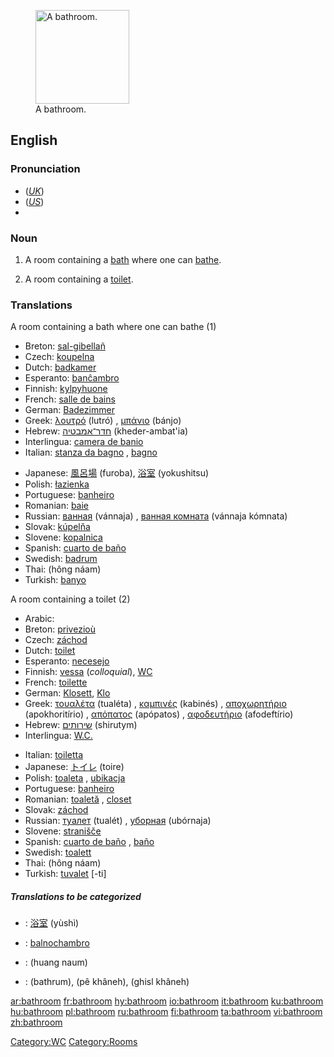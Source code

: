 [[Image:Bathroom in the Beamish Museum 01.JPG|thumb|150px|right|A bathroom.]]
==English==

===Pronunciation===
*(''[[Received Pronunciation|UK]]'') {{IPA|/ˈbɑːθɹuːm/}}
*(''[[General American|US]]'') {{IPA|/ˈbæθɹuːm/}}
*{{audio|en-us-bathroom.ogg|Audio (US)}}

===Noun===
{{en-noun}}

# A room containing a [[bath]] where one can [[bathe]].
# {{italbrac|chiefly North American}} A room containing a [[toilet]].

===Translations===
;A room containing a bath where one can bathe (1)
{{top}}
*Breton: [[sal-gibellañ]] {{f}}
*Czech: [[koupelna]] {{f}}
*Dutch: [[badkamer]] {{f}}
*Esperanto: [[banĉambro]]
*Finnish: [[kylpyhuone]]
*French: [[salle de bains]] {{f}}
*German: [[Badezimmer]]
*Greek: [[λουτρό]] (lutró) {{n}}, [[μπάνιο]] (bánjo) {{n}}
*Hebrew: [[חדר־אמבטיה]] (kheder-ambat'ia) {{m}}
*Interlingua: [[camera de banio]]
*Italian: [[stanza da bagno]] {{f}}, [[bagno]] {{m}}
{{mid}}
*Japanese: [[風呂場]] (furoba), [[浴室]] (yokushitsu)
*Polish: [[łazienka]] {{f}}
*Portuguese: [[banheiro]] {{m}}
*Romanian: [[baie]] {{f}}
*Russian: [[ванная]] (vánnaja) {{f}}, [[ванная комната]] (vánnaja kómnata) {{f}}
*Slovak: [[kúpelňa]] {{f}}
*Slovene: [[kopalnica]] {{f}}
*Spanish: [[cuarto de baño]] {{m}}
*Swedish: [[badrum]] {{n}}
*Thai: {{THchar|[[ห้องน้ำ]]}} (hông náam)
*Turkish: [[banyo]]
{{bottom}}

;A room containing a toilet (2)
{{top}}
*Arabic: {{ARchar|[[مرحاض]]}} {{Unicode|(merħá:ɖ)}} {{m}}
*Breton: [[privezioù]] {{p}}
*Czech: [[záchod]] {{m}}
*Dutch: [[toilet]] {{n}}
*Esperanto: [[necesejo]]
*Finnish: [[vessa]] (''colloquial''), [[WC]]
*French: [[toilette]] {{f}}
*German: [[Klosett]], [[Klo]]
*Greek: [[τουαλέτα]] (tualéta) {{f}}, [[καμπινές]] (kabinés) {{m}}, [[αποχωρητήριο]] (apokhoritírio) {{n}}, [[απόπατος]] (apópatos) {{m}}, [[αφοδευτήριο]] (afodeftírio) {{n}}
*Hebrew: [[שירותים]] (shirutym)
*Interlingua: [[W.C.]]
{{mid}}
*Italian: [[toiletta]] {{f}}
*Japanese: [[トイレ]] (toire)
*Polish: [[toaleta]] {{f}}, [[ubikacja]] {{f}}
*Portuguese: [[banheiro]] {{m}}
*Romanian: [[toaletă]] {{f}}, [[closet]] {{n}}
*Slovak: [[záchod]] {{m}}
*Russian: [[туалет]] (tualét) {{m}}, [[уборная]] (ubórnaja) {{f}}
*Slovene: [[stranišče]] {{n}}
*Spanish: [[cuarto de baño]] {{m}}, [[baño]] {{m}}
*Swedish: [[toalett]] {{c}}
*Thai: {{THchar|[[ห้องน้ำ]]}} (hông náam)
*Turkish: [[tuvalet]] [-ti]
{{bottom}}

=====Translations to be categorized=====
{{checktrans}}
*{{ttbc|Chinese}}: [[浴室]] (yùshì)
*{{ttbc|Ido}}: [[balnochambro]]
*{{ttbc|Lao}}: (huang naum)
*{{ttbc|Urdu}}: {{URchar|[[باٹھروم]]}} (bathrum), {{URchar|[[پا خانه]]}} (pê khâneh), {{URchar|[[غسل خانه]]}} (ghisl khâneh)

[[Category:WC]]
[[Category:Rooms]]

[[ar:bathroom]]
[[fr:bathroom]]
[[hy:bathroom]]
[[io:bathroom]]
[[it:bathroom]]
[[ku:bathroom]]
[[hu:bathroom]]
[[pl:bathroom]]
[[ru:bathroom]]
[[fi:bathroom]]
[[ta:bathroom]]
[[vi:bathroom]]
[[zh:bathroom]]